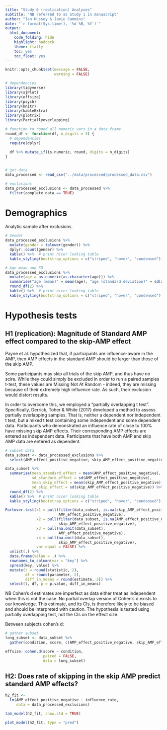 ```yaml
---
title: "Study 0 (replication) Analyses"
subtitle: "NB referred to as Study 1 in manuscript"
author: "Ian Hussey & Jamie Cummins"
date: "`r format(Sys.time(), '%d %B, %Y')`"
output:
  html_document:
    code_folding: hide
    highlight: haddock
    theme: flatly
    toc: yes
    toc_float: yes
---
```


```r

knitr::opts_chunk$set(message = FALSE, 
                      warning = FALSE)

```

```r

# dependencies
library(tidyverse)
library(sjPlot)
library(effsize)
library(psych)
library(knitr)
library(kableExtra)
library(plotrix)
library(Partiallyoverlapping)

# function to round all numeric vars in a data frame
round_df <- function(df, n_digits = 3) {
  # dependencies
  require(dplyr)
  
  df %>% mutate_if(is.numeric, round, digits = n_digits)
}


# get data 
data_processed <- read_csv("../data/processed/processed_data.csv")

# exclusions
data_processed_exclusions <- data_processed %>%
  filter(complete_data == TRUE)

```

# Demographics

Analytic sample after exclusions.

```r

# Gender
data_processed_exclusions %>%
  mutate(gender = tolower(gender)) %>%
  dplyr::count(gender) %>%
  kable() %>%  # print nicer looking table
  kable_styling(bootstrap_options = c("striped", "hover", "condensed"), full_width = FALSE)

# Age mean and SD
data_processed_exclusions %>%
  mutate(age = as.numeric(as.character(age))) %>%
  summarise("age (mean)" = mean(age), "age (standard deviation)" = sd(age)) %>%
  round_df(2) %>%
  kable() %>%  # print nicer looking table
  kable_styling(bootstrap_options = c("striped", "hover", "condensed"), full_width = FALSE)

```

# Hypothesis tests

## H1 (replication): Magnitude of Standard AMP effect compared to the skip-AMP effect

Payne et al. hypothesized that, if participants are influence-aware in the AMP, then AMP effects in the standard AMP should be larger than those of the skip AMP.

Some participants may skip all trials of the skip AMP, and thus have no scire. While they could simply be excluded in order to run a paired samples t-test, these values are Missing Not At Random - indeed, they are missing because of their extremely high influence rate. As such, their exclusion would distort results. 

In order to overcome this, we employed a "partially overlapping t test". Specifically, Derrick, Toher & White (2017) developed a method to assess partially overlapping samples. That is, neither a dependent nor independent t test, but a mixed t test containing some independent and some dependent data. Participants who demonstrated an influence rate of close to 100% have missing skip AMP effects. Their corresponding AMP effects are entered as independent data. Participants that have both AMP and skip AMP data are entered as dependent.

```r

# subset data
data_subset <- data_processed_exclusions %>%
  select(AMP_effect_positive_negative, skip_AMP_effect_positive_negative) 

data_subset %>%
  summarise(mean_standard_effect = mean(AMP_effect_positive_negative),
            sd_standard_effect = sd(AMP_effect_positive_negative),
            mean_skip_effect = mean(skip_AMP_effect_positive_negative),
            sd_skip_effect = sd(skip_AMP_effect_positive_negative)) %>%
  round_df(2) %>%
  kable() %>%  # print nicer looking table
  kable_styling(bootstrap_options = c("striped", "hover", "condensed"), full_width = FALSE)

Partover.test(x1 = pull(filter(data_subset, is.na(skip_AMP_effect_positive_negative)),
                        AMP_effect_positive_negative),
              x2 = pull(filter(data_subset, is.na(AMP_effect_positive_negative)),
                        skip_AMP_effect_positive_negative),
              x3 = pull(na.omit(data_subset), 
                        AMP_effect_positive_negative), 
              x4 = pull(na.omit(data_subset), 
                        skip_AMP_effect_positive_negative),
              var.equal = FALSE) %>%
  unlist(.) %>%
  data.frame(value = .) %>%
  rownames_to_column(var = "key") %>%
  spread(key, value) %>%
  mutate(t = round(statistic, 2),
         df = round(parameter, 2),
         diff_in_means = round(estimate, 2)) %>%
  select(t, df, p = p.value, diff_in_means) 

```

NB Cohen's d estimates are imperfect as data either treat as independent when this is not the case. No partial overlap version of Cohen's d exists to our knowledge. This estimate, and its CIs, is therefore likely to be biased and should be interpreted with caution. The hypothesis is tested using partially overlapping test, not the CIs on the effect size.

Between subjects cohen's d:

```r

# gather subset
long_subset <- data_subset %>%
  gather(condition, score, c(AMP_effect_positive_negative, skip_AMP_effect_positive_negative))

effsize::cohen.d(score ~ condition,
                 paired = FALSE,
                 data = long_subset)

```

## H2: Does rate of skipping in the skip AMP predict standard AMP effects?

```r

h2_fit <- 
  lm(AMP_effect_positive_negative ~ influence_rate,
     data = data_processed_exclusions)

tab_model(h2_fit, show.std = TRUE)

plot_model(h2_fit, type = "pred")

```


